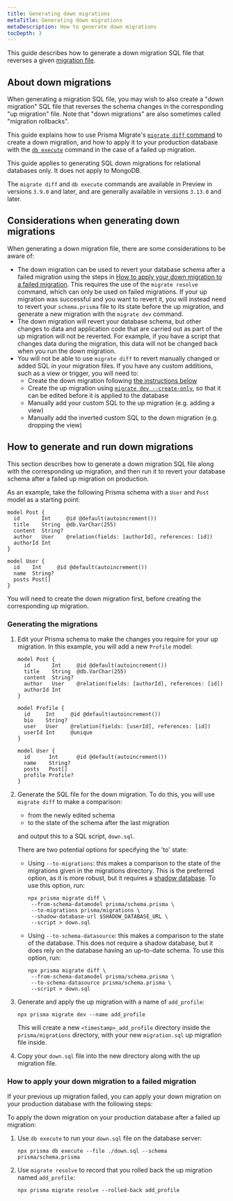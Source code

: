 ```yaml
---
title: Generating down migrations
metaTitle: Generating down migrations
metaDescription: How to generate down migrations
tocDepth: 3
---
```


<TopBlock>

This guide describes how to generate a down migration SQL file that reverses a given [migration file](/concepts/components/prisma-migrate/migration-histories).

</TopBlock>

## About down migrations

When generating a migration SQL file, you may wish to also create a "down migration" SQL file that reverses the schema changes in the corresponding "up migration" file. Note that "down migrations" are also sometimes called "migration rollbacks".

This guide explains how to use Prisma Migrate's [`migrate diff` command](/orm/reference/prisma-cli-reference#migrate-diff) to create a down migration, and how to apply it to your production database with the [`db execute`](/orm/reference/prisma-cli-reference#db-execute) command in the case of a failed up migration.

<Admonition type="info">

This guide applies to generating SQL down migrations for relational databases only. It does not apply to MongoDB.

</Admonition>

<Admonition type="info">

The `migrate diff` and `db execute` commands are available in Preview in versions `3.9.0` and later, and are generally available in versions `3.13.0` and later.

</Admonition>

## Considerations when generating down migrations

When generating a down migration file, there are some considerations to be aware of:

- The down migration can be used to revert your database schema after a failed migration using the steps in [How to apply your down migration to a failed migration](#how-to-apply-your-down-migration-to-a-failed-migration). This requires the use of the `migrate resolve` command, which can only be used on failed migrations. If your up migration was successful and you want to revert it, you will instead need to revert your `schema.prisma` file to its state before the up migration, and generate a new migration with the `migrate dev` command.
- The down migration will revert your database schema, but other changes to data and application code that are carried out as part of the up migration will not be reverted. For example, if you have a script that changes data during the migration, this data will not be changed back when you run the down migration.
- You will not be able to use `migrate diff` to revert manually changed or added SQL in your migration files. If you have any custom additions, such as a view or trigger, you will need to:
  - Create the down migration following [the instructions below](#how-to-generate-and-run-down-migrations)
  - Create the up migration using [`migrate dev --create-only`](/orm/reference/prisma-cli-reference#options-6), so that it can be edited before it is applied to the database
  - Manually add your custom SQL to the up migration (e.g. adding a view)
  - Manually add the inverted custom SQL to the down migration (e.g. dropping the view)

## How to generate and run down migrations

This section describes how to generate a down migration SQL file along with the corresponding up migration, and then run it to revert your database schema after a failed up migration on production.

As an example, take the following Prisma schema with a `User` and `Post` model as a starting point:

```prisma file=schema.prisma
model Post {
  id       Int     @id @default(autoincrement())
  title    String  @db.VarChar(255)
  content  String?
  author   User    @relation(fields: [authorId], references: [id])
  authorId Int
}

model User {
  id    Int     @id @default(autoincrement())
  name  String?
  posts Post[]
}
```

You will need to create the down migration first, before creating the corresponding up migration.

### Generating the migrations

1. Edit your Prisma schema to make the changes you require for your up migration. In this example, you will add a new `Profile` model:

   ```prisma file=schema.prisma highlight=8-14;add|20;add
   model Post {
     id       Int     @id @default(autoincrement())
     title    String  @db.VarChar(255)
     content  String?
     author   User    @relation(fields: [authorId], references: [id])
     authorId Int
   }
   
   model Profile {
     id     Int     @id @default(autoincrement())
     bio    String?
     user   User    @relation(fields: [userId], references: [id])
     userId Int     @unique
   }
   
   model User {
     id      Int      @id @default(autoincrement())
     name    String?
     posts   Post[]
     profile Profile?
   }
   ```

2. Generate the SQL file for the down migration. To do this, you will use `migrate diff` to make a comparison:

   - from the newly edited schema
   - to the state of the schema after the last migration

   and output this to a SQL script, `down.sql`.

   There are two potential options for specifying the 'to' state:

   - Using `--to-migrations`: this makes a comparison to the state of the migrations given in the migrations directory. This is the preferred option, as it is more robust, but it requires a [shadow database](/concepts/components/prisma-migrate/shadow-database). To use this option, run:

     ```terminal wrap
     npx prisma migrate diff \
      --from-schema-datamodel prisma/schema.prisma \
      --to-migrations prisma/migrations \
      --shadow-database-url $SHADOW_DATABASE_URL \
      --script > down.sql
     ```

   - Using `--to-schema-datasource`: this makes a comparison to the state of the database. This does not require a shadow database, but it does rely on the database having an up-to-date schema. To use this option, run:

     ```terminal wrap
     npx prisma migrate diff \
      --from-schema-datamodel prisma/schema.prisma \
      --to-schema-datasource prisma/schema.prisma \
      --script > down.sql
     ```

3. Generate and apply the up migration with a name of `add_profile`:

   ```terminal
   npx prisma migrate dev --name add_profile
   ```

   This will create a new `<timestamp>_add_profile` directory inside the `prisma/migrations` directory, with your new `migration.sql` up migration file inside.

4. Copy your `down.sql` file into the new directory along with the up migration file.

### How to apply your down migration to a failed migration

If your previous up migration failed, you can apply your down migration on your production database with the following steps:

To apply the down migration on your production database after a failed up migration:

1. Use `db execute` to run your `down.sql` file on the database server:

   ```terminal
   npx prisma db execute --file ./down.sql --schema prisma/schema.prisma
   ```

2. Use `migrate resolve` to record that you rolled back the up migration named `add_profile`:

   ```terminal
   npx prisma migrate resolve --rolled-back add_profile
   ```
